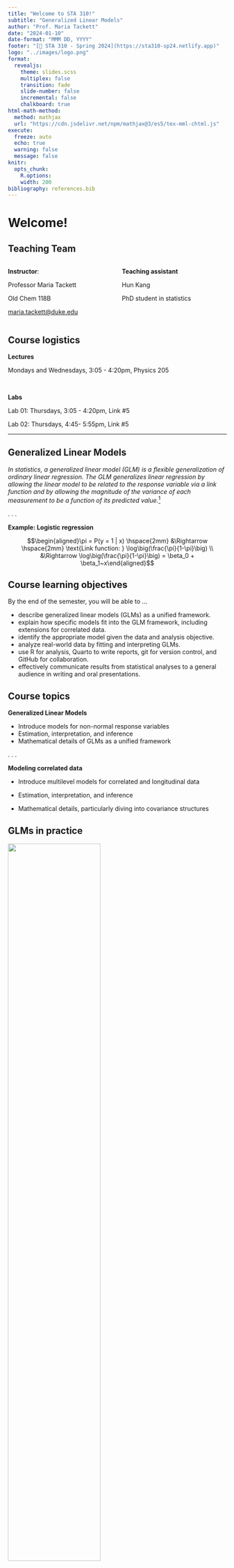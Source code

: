 ```yaml
---
title: "Welcome to STA 310!"
subtitle: "Generalized Linear Models"
author: "Prof. Maria Tackett"
date: "2024-01-10"
date-format: "MMM DD, YYYY"
footer: "[🔗 STA 310 - Spring 2024](https://sta310-sp24.netlify.app)"
logo: "../images/logo.png"
format: 
  revealjs:
    theme: slides.scss
    multiplex: false
    transition: fade
    slide-number: false
    incremental: false 
    chalkboard: true
html-math-method:
  method: mathjax
  url: "https://cdn.jsdelivr.net/npm/mathjax@3/es5/tex-mml-chtml.js"
execute:
  freeze: auto
  echo: true
  warning: false
  message: false
knitr:
  opts_chunk: 
    R.options:      
    width: 200
bibliography: references.bib
---
```


# Welcome!

## Teaching Team

::: columns
::: {.column width="50%"}
**Instructor**:

Professor Maria Tackett

Old Chem 118B

[maria.tackett\@duke.edu](mailto:maria.tackett@duke.edu)
:::

::: {.column width="50%"}
**Teaching assistant**

Hun Kang

PhD student in statistics
:::
:::

## Course logistics

**Lectures**

Mondays and Wednesdays, 3:05 - 4:20pm, Physics 205

<br>

**Labs**

Lab 01: Thursdays, 3:05 - 4:20pm, Link #5

Lab 02: Thursdays, 4:45- 5:55pm, Link #5

------------------------------------------------------------------------

## Generalized Linear Models

*In statistics, a generalized linear model (GLM) is a flexible generalization of ordinary linear regression. The GLM generalizes linear regression by allowing the linear model to be related to the response variable via a link function and by allowing the magnitude of the variance of each measurement to be a function of its predicted value.*[^1]

[^1]: Souce: [Generalized linear model](https://en.wikipedia.org/wiki/Generalized_linear_model)

. . .

**Example: Logistic regression**

$$\begin{aligned}\pi = P(y = 1 | x) \hspace{2mm} &\Rightarrow \hspace{2mm} \text{Link function: } \log\big(\frac{\pi}{1-\pi}\big) \\
&\Rightarrow \log\big(\frac{\pi}{1-\pi}\big) = \beta_0 + \beta_1~x\end{aligned}$$

## Course learning objectives {.midi}

By the end of the semester, you will be able to ...

::: incremental
-   describe generalized linear models (GLMs) as a unified framework.
-   explain how specific models fit into the GLM framework, including extensions for correlated data.
-   identify the appropriate model given the data and analysis objective.
-   analyze real-world data by fitting and interpreting GLMs.
-   use R for analysis, Quarto to write reports, git for version control, and GitHub for collaboration.
-   effectively communicate results from statistical analyses to a general audience in writing and oral presentations.
:::

## Course topics

**Generalized Linear Models**

-   Introduce models for non-normal response variables
-   Estimation, interpretation, and inference
-   Mathematical details of GLMs as a unified framework

. . .

**Modeling correlated data**

-   Introduce multilevel models for correlated and longitudinal data

-   Estimation, interpretation, and inference

-   Mathematical details, particularly diving into covariance structures

## GLMs in practice {.small}

![](images/01/rhd-article.png){fig-align="center" width="65%"}

*"...we used **negative binomial regression** to model the association between the number of questions produced, race, and group after adjusting for the additional covariates age and years of education. **Poisson and zero-inflated Poisson regression models** were also considered...the negative binomial model was a good fit for the data given the **overdispersion** in the distribution of number of questions asked."*[^2]

[^2]: *Fannin, D. K., Elleby, J., Tackett, M., & Minga, J. (2023). [Intersectionality of Race and Question-Asking in Women After Right Hemisphere Brain Damage](https://search-ebscohost-com.proxy.lib.duke.edu/login.aspx?direct=true&db=a9h&AN=161407156&site=ehost-live&scope=site). Journal of Speech, Language, and Hearing Research, 66(1), 314-324.*

## GLMs in practice {.small}

![](images/01/ncaa-fouls-article.png){fig-align="center" width="90%"}

*" ...a **logistic regression model** is used to test how the likelihood of a foul is affected by which team is the home team, the foul differential, and the score differential...The logistic regression was run under several specifications ... using **clustered observation standard errors**, with each game as a cluster. This is done as an attempt to adjust for the fact that **observations may not be independent** as required under the logistic specification.*[^3]

[^3]: *Anderson, K. J., & Pierce, D. A. (2009). Officiating bias: [The effect of foul differential on foul calls in NCAA basketball](https://search-ebscohost-com.proxy.lib.duke.edu/login.aspx?direct=true&db=s3h&AN=39982562&site=ehost-live&scope=site). Journal of sports sciences, 27(7), 687-694.*

<!--[ Add some examples of GLMs]-->

<!--Poisson regression or gamma? - RHD paper?-->

<!--Longitudinal modeling?-->

<!--Sports data-->

# Meet your classmates!

## Meet your classmates!

-   Get in groups of 2 - 3

-   Each person in the group...

    -   Introduce yourself
    -   Share a boring fact about yourself

-   Everyone will introduce one person from your group to the class

# Course details

## Pre-reqs

**Pre-reqs**

STA 210 and STA 230 / STA 240

<br>

<u>**Background knowledge**</u>

::: columns
::: {.column width="45%"}
**Statistical methods**

-   Linear and logistic regression
-   Statistical inference
-   Basic understanding of random variables
:::

::: {.column width="45%"}
**Computing**

-   Using R for data analysis
-   Writing reports using Quarto
-   Version control and collaboration using GitHub
:::
:::

## Course toolkit

![](images/01/website.png){fig-alt="Homepage of STA 310 home page" fig-align="center" width="100%"}

<center>[sta310-sp24.netlify.app](https://sta310-sp24.netlify.app)</center>

## Course toolkit

**Canvas**: [canvas.duke.edu/courses/25310](https://canvas.duke.edu/courses/25310)

-   Announcements
-   Gradebook

**GitHub**: [github.com/sta310-sp24](https://github.com/sta310-sp24)

-   Homework and projects

**Slack** (link in Canvas)

-   Class discussion forum

## Class Meetings

::: columns
::: {.column width="50%"}
**Lectures**

-   Some traditional lecture
-   Short individual and group activities
-   Bring fully-charged laptop / tablet to use R
:::

::: {.column width="50%"}
**Labs (start January 18)**

-   Work on class assignments with TA support
-   Work on projects with teammates
:::
:::

<br>

<center>**Attendance is strongly expected (if you are healthy!)**</center>

## Readings

::: columns
::: {.column width="30%"}
![](images/01/bmlr.jpeg){fig-alt="Cover of the book Beyond Multiple Linear Regression" fig-align="center"}
:::

::: {.column width="70%"}
-   Primary textbook: [*Beyond Multiple Linear Regression*](https://bookdown.org/roback/bookdown-BeyondMLR/) by Roback and Legler

-   Other texts:

    -   [*R for Data Science (2nd edition)*](https://r4ds.hadley.nz/) by Wickham, Çetinkaya-Rundel, and Grolemund

    -   [Tidy Modeling with R](https://www.tmwr.org/) by Kuhn and Silge

-   Articles and videos periodically assigned
:::
:::

# Computing toolkit

## R and RStudio

`r emo::ji("one")` Install R and RStudio on your laptop

-   [Click here](../computing.html) for instructions to install RStudio and configure git

<br>

**or**

<br>

`r emo::ji("two")` Access RStudio through [Docker container](https://cmgr.oit.duke.edu/containers) provided by Duke OIT

-   Reserve a generic **RStudio** container (there is no course specific container)

## GitHub

-   GitHub course organization: [github.com/sta310-sp24](https://github.com/sta310-sp24)

-   Will receive and submit assignments through a private GitHub repo in the course Github organization

-   Will receive assignment feedback as a GitHub issue. Final grades on each assignment will be available in Canvas

-   All work and feedback are private

## Slack

-   Online discussion forum (like Piazza, Ed Discussion, etc.)

-   Platform to ask questions about course content, logistics, assignments, etc.

-   Content organized by channels. Before posting, please browse previous posts to see if your question has already been answered. If not, please post your question in the relevant channel.

-   Questions about grades, absences, and other private matters should be emailed to me with "STA 310" in the subject line.

# Activities & Assessment

## Homework (40%)

-   6 individual assignments
-   Combination of conceptual questions, guided analyses, and open-ended analyses
-   Will be submitted in your private GitHub repo
-   Lowest homework grade is dropped

## Quizzes (20%)

-   6 individual online quizzes

-   Covers content since the previous quiz, including readings, lecture notes, in-class activities, and homework

-   Lowest quiz grade is dropped

## Projects {.midi}

-   **Project 01 (Team project, 10%)**

    -   Team project to read and evaluate academic article that includes model for non-normal response variable
    -   Includes in-class presentation and short write up

-   **Project 02 (Team project, 10%)**

    -   Team project to evaluate article and conduct analysis focused on models for correlated data
    -   Includes in-class presentation and short write up

-   **Final project (20%)**

    -   Individual project to apply what you've learned to analyze correlated data

    -   Includes write up

## Grading

Final grades will be calculated as follows

| Category      | Percentage |
|---------------|------------|
| Homework      | 40%        |
| Project 01    | 10%        |
| Project 02    | 10%        |
| Final project | 20%        |
| Quizzes       | 20%        |

<br>

See [syllabus](https://sta310-sp24.netlify.app/syllabus/#grading) for letter grade thresholds.

# Course community

## Course community

-   Uphold the Duke Community Standard:

    > ::: nonincremental
    > -   I will not lie, cheat, or steal in my academic endeavors;
    > -   I will conduct myself honorably in all my endeavors;
    > -   I will act if the Standard is compromised.
    > :::

<br>

-   Commit to respect, honor, and celebrate our diverse community

-   Commit to being part of a learning environment that is welcoming and accessible to everyone

## Accessibility

-   The [Student Disability Access Office (SDAO)](https://access.duke.edu/students) is available to ensure that students are able to engage with their courses and related assignments.

-   If you have documented accommodations from SDAO, please send the documentation as soon as possible.

-   I am committed to making all course activities and materials accessible. If any course component is not accessible to you in any way, please don’t hesitate to let me know.

## Support {.midi}

-   **Office hours** to meet with a member of the teaching team.

    -   Find the schedule in the syllabus and [course webpage](https://sta310-sp24.netlify.app/course-overview)
    -   Office hours begin January 16
    -   Please email me if you'd like to meet before then

-   **Slack** for questions about course logistics, content, and assignments

-   **Email** for questions not appropriate for Slack, e.g., regarding personal matters or grades

    -   Please put **STA 310** in the subject line

See the [syllabus](https://sta310-sp24.netlify.app/syllabus/#additional-support) and [support](https://sta310-sp24.netlify.app/support) page for additional academic and mental health and wellness resources

# Course policies

## COVID-19 and other illness

-   Please do not come to class if you have tested positive for COVID-19, have possible symptoms and have not yet been tested, or have other illness.

-   Read and follow the university guidelines regarding COVID-19 at [coronavirus.duke.edu](https://coronavirus.duke.edu/).

## Late work {.midi}

-   Homework will be accepted up to 48 hours after the deadline. There will be a 5% deduction for each 24-hour period the assignment is late.

-   No late work is accepted on quizzes, and there are no makeups for missed quizzes.

-   Late policy for projects:

    -   **Presentation:** Late presentations are not accepted and there are no make ups for missed presentations.

    -   **Write up:** There will be a 5% deduction for write ups submitted late but the same day, a 10% deduction for write ups submitted the next day, and a 15% deduction for write ups submitted two days late (by 11:59pm). No credit given for write ups submitted more than 2 days after the deadline.

    -   **Peer evaluation:** No late work is accepted on peer evaluations.

## Academic integrity and collaboration {.midi}

-   The homework assignments must be completed individually and you are welcomed to discuss the assignment with classmates at a high level.
-   You may not discuss or otherwise work with others on quizzes.
-   For the projects collaboration within teams is not only allowed, but expected. Communication between teams at a high level is also allowed however you may not share code or components of the project across teams.
-   **Reusing code**: Unless explicitly stated otherwise, you may make use of online resources (e.g. StackOverflow) for coding examples on assignments. If you directly use code from an outside source (or use it as inspiration), you must explicitly cite where you obtained the code.

## Use of artificial intelligence (AI) {.midi}

-   You should treat AI tools, such as ChatGPT, the same as other online resources.

-   There are two guiding principles that govern how you can use AI in this course:[^4]

    -   \(1\) *Cognitive dimension:* Working with AI should not reduce your ability to think clearly. We will practice using AI to facilitate—rather than hinder—learning.

    -   \(2\) *Ethical dimension***:** Students using AI should be transparent about their use and make sure it aligns with academic integrity.

[^4]: These guiding principles are based on [*Course Policies related to ChatGPT and other AI Tools*](https://docs.google.com/document/d/1WpCeTyiWCPQ9MNCsFeKMDQLSTsg1oKfNIH6MzoSFXqQ/preview) developed by Joel Gladd, Ph.D.[↩︎](https://sta101-f23.github.io/course-syllabus.html#fnref1)

## Use of artificial intelligence (AI)

✅ **AI tools for code:** You may make use of the technology for coding examples on assignments; if you do so, you must explicitly cite where you obtained the code.

❌ **No AI tools for narrative:** Unless instructed otherwise, AI is [**not**]{.underline} permitted for writing narrative on assignments.

<br>

::: callout-important
In general, you may use AI as a resource as you complete assignments but not to answer the exercises for you. You are ultimately responsible for the work you turn in; it should reflect your understanding of the course content.
:::

# Questions?

## Set up course toolkit

See announcement on Canvas and complete the following:

-   Sign up for Slack
-   Complete STA 310 Student Survey
    -   Need to provide GitHub username. If you do not have a GitHub username, go to [github.com](https://github.com) to sign up and [click here](https://happygitwithr.com/github-acct.html?q=username#username-advice) for advice on making a username.

## Next Class

(Wednesday, January 17)

-   Understand statistical models

-   Review multiple linear regression

## To do before next time

-   Install RStudio and configure git (or reserve container). See [computing](../computing.html) page for instructions.

    -   Will do application exercise next class

-   Read [syllabus](../syllabus.html) and let me know if you have any questions

-   See [Prepare for Jan 17 lecture](../prepare/jan-17.html)
